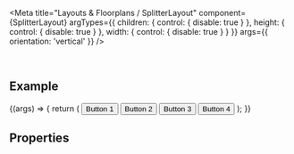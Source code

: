 
<Meta
  title="Layouts & Floorplans / SplitterLayout"
  component={SplitterLayout}
  argTypes={{
    children: { control: { disable: true } },
    height: { control: { disable: true } },
    width: { control: { disable: true } }
  }}
  args={{
    orientation: 'vertical'
  }}
/>

<DocsHeader />

<br />

## Example

<Canvas>
  <Story name="Default">
    {(args) => {
      return (
        <SplitterLayout orientation={'vertical'} {...args} width={'800px'} height={'50vw'}>
          <SplitterElement size={'40vw'}>
            <Button>Button 1</Button>
          </SplitterElement>
          <SplitterElement size={'auto'}>
            <Button>Button 2</Button>
          </SplitterElement>
          <SplitterElement>
            <Button>Button 3</Button>
          </SplitterElement>
          <SplitterElement>
            <Button>Button 4</Button>
          </SplitterElement>
        </SplitterLayout>
      );
    }}
  </Story>
</Canvas>

## Properties

<ArgsTable story="." />
